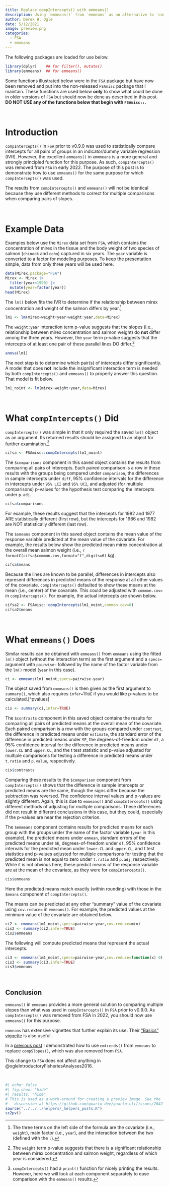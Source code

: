 ```yaml
---
title: Replace compIntercepts() with emmeans()
description: Using `emmeans()` from `emmeans` as an alternative to `compIntercepts()` which was removed from `FSA`.
author: Derek H. Ogle
date: 5/12/2021
image: preview.png
categories:
  - FSA
  - emmeans
---
```


:::{.callout-note}
The following packages are loaded for use below.
:::

```r
library(dplyr)    ## for filter(), mutate()
library(emmeans)  ## for emmeans()
```

:::{.callout-warning}
Some functions illustrated below were in the `FSA` package but have now been removed and put into the non-released `FSAmisc` package that I maintain. These functions are used below **only** to show what could be done in older versions of `FSA` but should now be done as described in this post. **DO NOT USE any of the functions below that begin with `FSAmisc::`.** 
:::

&nbsp;

# Introduction
`compIntercepts()` in `FSA` prior to v0.9.0 was used to statistically compare intercepts for all pairs of groups in an indicator/dummy variable regression (IVR). However, the excellent `emmeans()` in `emmmeans` is a more general and strongly principled function for this purpose. As such, `compIntercepts()` was removed from `FSA` in early 2022. The purpose of this post is to demonstrate how to use `emmeans()` for the same purpose for which `compIntercepts()` was used.

:::{.callout-important}
The results from `compIntercepts()` and `emmeans()` will not be identical because they use different methods to correct for multiple comparisons when comparing pairs of slopes.
:::

&nbsp;

# Example Data
Examples below use the `Mirex` data set from `FSA`, which contains the concentration of mirex in the tissue and the body weight of two species of salmon (`chinook` and `coho`) captured in six years. The `year` variable is converted to a factor for modeling purposes. To keep the presentation simple, data from only three years will be used here.

```r
data(Mirex,package="FSA")
Mirex <- Mirex |>
  filter(year<1990) |>
  mutate(year=factor(year))
head(Mirex)
```

The `lm()` below fits the IVR to determine if the relationship between mirex concentration and weight of the salmon differs by year.^[The three terms on the left side of the formula are the covariate (i.e., `weight`), main factor (i.e., `year`), and the interaction between the two (defined with the `:`).]

```r
lm1 <- lm(mirex~weight+year+weight:year,data=Mirex)
```

The `weight:year` interaction term p-value suggests that the slopes (i.e., relationship between mirex concentration and salmon weight) do **not** differ among the three years. However, the `year` term p-value suggests that the intercepts of at least one pair of these parallel lines DO differ.^[The `weight` term p-value suggests that there is a significant relationship between mirex concentration and salmon weight, regardless of which year is considered.]

```r
anova(lm1)
```

The next step is to determine which pair(s) of intercepts differ significantly. A model that does **not** include the insignificant interaction term is needed by both `compIntercepts()` and `emmeans()` to properly answer this question. That model is fit below. 

```r
lm1_noint <- lm(mirex~weight+year,data=Mirex)
```

&nbsp;

# What `compIntercepts()` Did
`compIntercepts()` was simple in that it only required the saved `lm()` object as an argument. Its returned results should be assigned to an object for further examination.^[`compIntercepts()` had a `print()` function for nicely printing the results. However, here we will look at each component separately to ease comparison with the `emmeans()` results.]

```r
cifsa <- FSAmisc::compIntercepts(lm1_noint)
```

The `$comparisons` component in this saved object contains the results from comparing all pairs of intercepts. Each paired comparison is a row in these results with the groups being compared under `comparison`, the differences in sample intercepts under `diff`, 95% confidence intervals for the difference in intercepts under `95% LCI` and `95% UCI`, and adjusted (for multiple comparisons) p-values for the hypothesis test comparing the intercepts under `p.adj`.

```r
cifsa$comparisons
```

For example, these results suggest that the intercepts for 1982 and 1977 ARE statistically different (first row), but the intercepts for 1986 and 1982 are NOT statistically different (last row).

The `$smeans` component in this saved object contains the mean value of the response variable predicted at the mean value of the covariate. For example, the results below show the predicted mean mirex concentration at the overall mean salmon weight (i.e., `r formatC(cifsa$common.cov,format="f",digits=6)` kg).

```r
cifsa$means
```

Because the lines are known to be parallel, differences in intercepts also represent differences in predicted means of the response at all other values of the covariate. `compIntercepts()` defaulted to show these means at the mean (i.e., center) of the covariate. This could be adjusted with `common.cov=` in `compIntercepts()`. For example, the actual intercepts are shown below.

```r
cifsa2 <- FSAmisc::compIntercepts(lm1_noint,common.cov=0)
cifsa2$means
```
&nbsp;

# What `emmeans()` Does
Similar results can be obtained with `emmeans()` from `emmeans` using the fitted `lm()` object (without the interaction term) as the first argument and a `specs=` argument with `pairwise~` followed by the name of the factor variable from the `lm()` model (`year` in this case).

```r
ci <- emmeans(lm1_noint,specs=pairwise~year)
```

The object saved from `emmeans()` is then given as the first argument to `summary()`, which also requires `infer=TRUE` if you would like p-values to be calculated.[^pvalues]

```r
cis <- summary(ci,infer=TRUE)
```

The `$contrasts` component in this saved object contains the results for comparing all pairs of predicted means at the overall mean of the covariate. Each paired comparison is a row with the groups compared under `contrast`, the difference in predicted means under `estimate`, the standard error of the difference in predicted means under `SE`, the degrees-of-freedom under `df`, a 95% confidence interval for the difference in predicted means under `lower.CL` and `upper.CL`, and the t test statistic and p-value adjusted for multiple comparisons for testing a difference in predicted means under `t.ratio` and `p.value`, respectively.

```r
cis$contrasts
```

Comparing these results to the `$comparison` component from `compIntercepts()` shows that the difference in sample intercepts or predicted means are the same, though the signs differ because the subtraction was reversed. The confidence interval values and p-values are slightly different. Again, this is due to `emmeans()` and `compIntercepts()` using different methods of adjusting for multiple comparisons. These differences did not result in different conclusions in this case, but they could, especially if the p-values are near the rejection criterion.

The `$emmeans` component contains results for predicted means for each group with the groups under the name of the factor variable (`year` in this example), the predicted means under `emmean`, standard errors of the predicted means under `SE`, degrees-of-freedom under `df`, 95% confidence intervals for the predicted mean under `lower.CL` and `upper.CL`, and t test statistics and p-values adjusted for multiple comparisons for testing that the predicted mean is not equal to zero under `t.ratio` and `p.adj`, respectively. While it is not obvious here, these predict means of the response variable are at the mean of the covariate, as they were for `compIntercepts()`.

```r
cis$emmeans
```

Here the predicted means match exactly (within rounding) with those in the `$means` component of `compIntercepts()`.

The means can be predicted at any other "summary" value of the covariate using `cov.reduce=` in `emmeans()`. For example, the predicted values at the minimum value of the covariate are obtained below.

```r
ci2 <- emmeans(lm1_noint,specs=pairwise~year,cov.reduce=min)
cis2 <- summary(ci2,infer=TRUE)
cis2$emmeans
```

The following will compute predicted means that represent the actual intercepts.

```r
ci3 <- emmeans(lm1_noint,specs=pairwise~year,cov.reduce=function(x) 0)
cis3 <- summary(ci3,infer=TRUE)
cis3$emmeans
```

&nbsp;

## Conclusion
`emmeans()` in `emmeans` provides a more general solution to comparing multiple slopes than what was used in `compIntercepts()` in `FSA` prior to v0.9.0. As `compIntercepts()` was removed from FSA in 2022, you should now use `emmeans()` for this purpose.

`emmeans` has extensive vignettes that further explain its use. Their ["Basics" vignette](https://cran.r-project.org/web/packages/emmeans/vignettes/basics.html) is also useful.

In a [previous post](../2021-5-11_compSlopes-replacement/) I demonstrated how to use `emtrends()` from `emmeans` to replace `compSlopes()`, which was also removed from `FSA`.

:::{.callout-note}
This change to `FSA` does not affect anything in @ogleIntroductoryFisheriesAnalyses2016.
:::

&nbsp;

```r
#| echo: false
#| fig.show: "hide"
#| results: "hide"
# This is used as a work-around for creating a preview image. See the
#   discussion at https://github.com/quarto-dev/quarto-cli/issues/2042
source("../../../helpers/_helpers_posts.R")
sc2pv()
```
